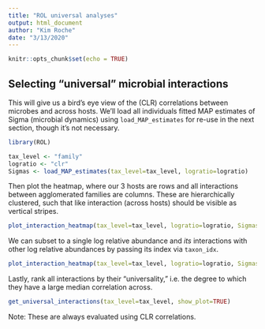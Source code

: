 ```yaml
---
title: "ROL universal analyses"
output: html_document
author: "Kim Roche"
date: "3/13/2020"
---
```


```r
knitr::opts_chunk$set(echo = TRUE)
```

## Selecting "universal" microbial interactions

This will give us a bird's eye view of the (CLR) correlations between microbes and across hosts. We'll load all individuals fitted MAP estimates of Sigma (microbial dynamics) using `load_MAP_estimates` for re-use in the next section, though it's not necessary.

```r
library(ROL)

tax_level <- "family"
logratio <- "clr"
Sigmas <- load_MAP_estimates(tax_level=tax_level, logratio=logratio)
```

Then plot the heatmap, where our 3 hosts are rows and all interactions between agglomerated families are columns. These are hierarchically clustered, such that like interaction (across hosts) should be visible as vertical stripes.

```r
plot_interaction_heatmap(tax_level=tax_level, logratio=logratio, Sigmas=Sigmas, taxon_idx=NULL, show_plot=TRUE)
```

We can subset to a single log relative abundance and *its* interactions with other log relative abundances by passing its index via `taxon_idx`.

```r
plot_interaction_heatmap(tax_level=tax_level, logratio=logratio, Sigmas=Sigmas, taxon_idx=1, show_plot=TRUE)
```

Lastly, rank all interactions by their "universality," i.e. the degree to which they have a large median correlation across.

```r
get_universal_interactions(tax_level=tax_level, show_plot=TRUE)
```

Note: These are always evaluated using CLR correlations.
